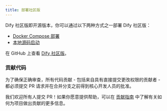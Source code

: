 ```yaml
---
title: 部署社区版
---
```


Dify 社区版即开源版本，你可以通过以下两种方式之一部署 Dify 社区版：

* [Docker Compose 部署](/zh-hans/getting-started/install-self-hosted/docker-compose)
* [本地源码启动](/zh-hans/getting-started/install-self-hosted/local-source-code)

在 GitHub 上查看 [Dify 社区版](https://github.com/langgenius/dify)。

### 贡献代码

为了确保正确审查，所有代码贡献 - 包括来自具有直接提交更改权限的贡献者 - 都必须提交 PR 请求并在合并分支之前得到核心开发人员的批准。

我们欢迎所有人提交 PR！如果你愿意提供帮助，可以在 [贡献指南](https://github.com/langgenius/dify/blob/main/CONTRIBUTING_CN.md) 中了解有关如何为项目做出贡献的更多信息。
